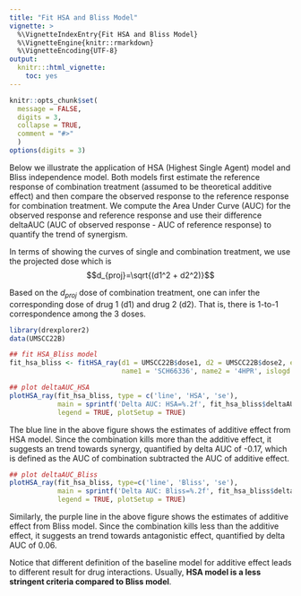 ---
title: "Fit HSA and Bliss Model"
vignette: >
  %\VignetteIndexEntry{Fit HSA and Bliss Model}
  %\VignetteEngine{knitr::rmarkdown}
  %\VignetteEncoding{UTF-8}
output:
  knitr:::html_vignette:
    toc: yes  
---

```{r ex_setup, include=FALSE}
knitr::opts_chunk$set(
  message = FALSE,
  digits = 3,
  collapse = TRUE,
  comment = "#>"
  )
options(digits = 3)
```


Below we illustrate the application of HSA (Highest Single Agent) model and Bliss independence model. Both models first estimate the reference response of combination treatment (assumed to be theoretical additive effect) and then compare the observed response to the reference response for combination treatment. We compute the Area Under Curve (AUC) for the observed response and reference response and use their difference deltaAUC (AUC of observed response - AUC of reference response) to quantify the trend of synergism.

In terms of showing the curves of single and combination treatment, we use the projected dose which is
$$d_{proj}=\sqrt{(d1^2 + d2^2)}$$

Based on the $d_{proj}$ dose of combination treatment, one can infer the corresponding dose of drug 1 (d1) and drug 2 (d2). That is, there is 1-to-1 correspondence among the 3 doses.

```{r, fig.height=5, fig.width=6.5, dev='png', dpi=72*10, fig.align='center', warning=FALSE}
library(drexplorer2)
data(UMSCC22B)

## fit HSA_Bliss model
fit_hsa_bliss <- fitHSA_ray(d1 = UMSCC22B$dose1, d2 = UMSCC22B$dose2, e = UMSCC22B$e,
                            name1 = 'SCH66336', name2 = '4HPR', islogd = FALSE)

## plot deltaAUC_HSA
plotHSA_ray(fit_hsa_bliss, type = c('line', 'HSA', 'se'),
            main = sprintf('Delta AUC: HSA=%.2f', fit_hsa_bliss$deltaAUC_HSA),
            legend = TRUE, plotSetup = TRUE)
```

The blue line in the above figure shows the estimates of additive effect from HSA model. Since the combination kills more than the additive effect, it suggests an trend towards synergy, quantified by delta AUC of -0.17, which is defined as the AUC of combination subtracted the AUC of additive effect.

```{r, fig.height=5, fig.width=6.5, dev='png', dpi=72*10, fig.align='center', warning=FALSE}
## plot deltaAUC_Bliss
plotHSA_ray(fit_hsa_bliss, type=c('line', 'Bliss', 'se'),
            main = sprintf('Delta AUC: Bliss=%.2f', fit_hsa_bliss$deltaAUC_Bliss),
            legend = TRUE, plotSetup = TRUE)
```

Similarly, the purple line in the above figure shows the estimates of additive effect from Bliss model. Since the combination kills less than the additive effect, it suggests an trend towards antagonistic effect, quantified by delta AUC of 0.06.

Notice that different definition of the baseline model for additive effect leads to different result for drug interactions. Usually, **HSA model is a less stringent criteria compared to Bliss model**.






